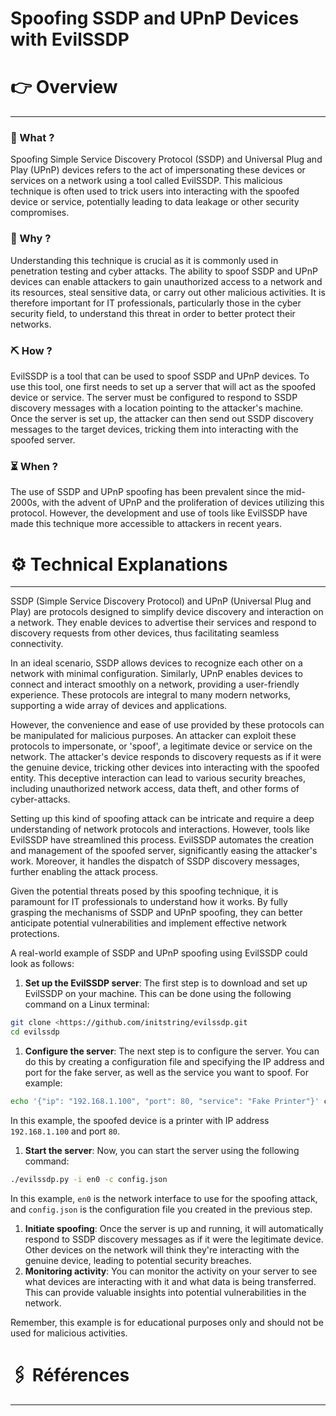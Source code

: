 # Spoofing SSDP and UPnP Devices with EvilSSDP


# 👉 Overview

---

### 👀 What ?

Spoofing Simple Service Discovery Protocol (SSDP) and Universal Plug and Play (UPnP) devices refers to the act of impersonating these devices or services on a network using a tool called EvilSSDP. This malicious technique is often used to trick users into interacting with the spoofed device or service, potentially leading to data leakage or other security compromises.


### 🧐 Why ?

Understanding this technique is crucial as it is commonly used in penetration testing and cyber attacks. The ability to spoof SSDP and UPnP devices can enable attackers to gain unauthorized access to a network and its resources, steal sensitive data, or carry out other malicious activities. It is therefore important for IT professionals, particularly those in the cyber security field, to understand this threat in order to better protect their networks.


### ⛏️ How ?

EvilSSDP is a tool that can be used to spoof SSDP and UPnP devices. To use this tool, one first needs to set up a server that will act as the spoofed device or service. The server must be configured to respond to SSDP discovery messages with a location pointing to the attacker's machine. Once the server is set up, the attacker can then send out SSDP discovery messages to the target devices, tricking them into interacting with the spoofed server.


### ⏳ When ?

The use of SSDP and UPnP spoofing has been prevalent since the mid-2000s, with the advent of UPnP and the proliferation of devices utilizing this protocol. However, the development and use of tools like EvilSSDP have made this technique more accessible to attackers in recent years.


# ⚙️ Technical Explanations

---

SSDP (Simple Service Discovery Protocol) and UPnP (Universal Plug and Play) are protocols designed to simplify device discovery and interaction on a network. They enable devices to advertise their services and respond to discovery requests from other devices, thus facilitating seamless connectivity.

In an ideal scenario, SSDP allows devices to recognize each other on a network with minimal configuration. Similarly, UPnP enables devices to connect and interact smoothly on a network, providing a user-friendly experience. These protocols are integral to many modern networks, supporting a wide array of devices and applications.

However, the convenience and ease of use provided by these protocols can be manipulated for malicious purposes. An attacker can exploit these protocols to impersonate, or 'spoof', a legitimate device or service on the network. The attacker's device responds to discovery requests as if it were the genuine device, tricking other devices into interacting with the spoofed entity. This deceptive interaction can lead to various security breaches, including unauthorized network access, data theft, and other forms of cyber-attacks.

Setting up this kind of spoofing attack can be intricate and require a deep understanding of network protocols and interactions. However, tools like EvilSSDP have streamlined this process. EvilSSDP automates the creation and management of the spoofed server, significantly easing the attacker's work. Moreover, it handles the dispatch of SSDP discovery messages, further enabling the attack process.

Given the potential threats posed by this spoofing technique, it is paramount for IT professionals to understand how it works. By fully grasping the mechanisms of SSDP and UPnP spoofing, they can better anticipate potential vulnerabilities and implement effective network protections.

A real-world example of SSDP and UPnP spoofing using EvilSSDP could look as follows:

1. **Set up the EvilSSDP server**: The first step is to download and set up EvilSSDP on your machine. This can be done using the following command on a Linux terminal:

```bash
git clone <https://github.com/initstring/evilssdp.git
cd evilssdp

```

1. **Configure the server**: The next step is to configure the server. You can do this by creating a configuration file and specifying the IP address and port for the fake server, as well as the service you want to spoof. For example:

```bash
echo '{"ip": "192.168.1.100", "port": 80, "service": "Fake Printer"}' config.json

```

In this example, the spoofed device is a printer with IP address `192.168.1.100` and port `80`.

1. **Start the server**: Now, you can start the server using the following command:

```bash
./evilssdp.py -i en0 -c config.json

```

In this example, `en0` is the network interface to use for the spoofing attack, and `config.json` is the configuration file you created in the previous step.

1. **Initiate spoofing**: Once the server is up and running, it will automatically respond to SSDP discovery messages as if it were the legitimate device. Other devices on the network will think they're interacting with the genuine device, leading to potential security breaches.
2. **Monitoring activity**: You can monitor the activity on your server to see what devices are interacting with it and what data is being transferred. This can provide valuable insights into potential vulnerabilities in the network.

Remember, this example is for educational purposes only and should not be used for malicious activities.

# 🖇️ Références

---